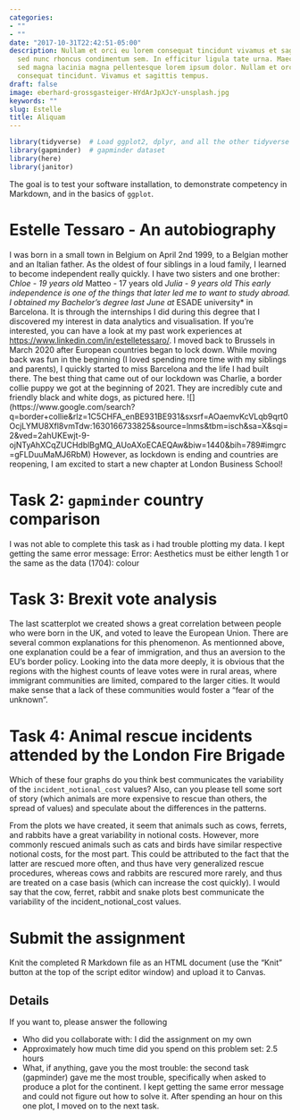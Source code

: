 ```yaml
---
categories:
- ""
- ""
date: "2017-10-31T22:42:51-05:00"
description: Nullam et orci eu lorem consequat tincidunt vivamus et sagittis magna
  sed nunc rhoncus condimentum sem. In efficitur ligula tate urna. Maecenas massa
  sed magna lacinia magna pellentesque lorem ipsum dolor. Nullam et orci eu lorem
  consequat tincidunt. Vivamus et sagittis tempus.
draft: false
image: eberhard-grossgasteiger-HYdArJpXJcY-unsplash.jpg
keywords: ""
slug: Estelle
title: Aliquam
---
```


```r
library(tidyverse)  # Load ggplot2, dplyr, and all the other tidyverse packages
library(gapminder)  # gapminder dataset
library(here)
library(janitor)
```

The goal is to test your software installation, to demonstrate competency in Markdown, and in the basics of `ggplot`.

# Estelle Tessaro - An autobiography
I was born in a small town in Belgium on April 2nd 1999, to a Belgian mother and an Italian father. As the oldest of four siblings in a loud family, I learned to become independent really quickly. I have two sisters and one brother:
*Chloe - 19 years old
*Matteo - 17 years old
*Julia - 9 years old
This early independence is one of the things that later led me to want to study abroad. I obtained my Bachelor's degree last June at *ESADE university* in Barcelona. It is through the internships I did during this degree that I discovered my interest in data analytics and visualisation. If you're interested, you can have a look at my past work experiences at <https://www.linkedin.com/in/estelletessaro/>. 
I moved back to Brussels in March 2020 after European countries began to lock down. While moving back was fun in the beginning (I loved spending more time with my siblings and parents), I quickly started to miss Barcelona and the life I had built there. The best thing that came out of our lockdown was Charlie, a border collie puppy we got at the beginning of 2021. They are incredibly cute and friendly black and white dogs, as pictured here. 
![]
(https://www.google.com/search?q=border+collie&rlz=1C5CHFA_enBE931BE931&sxsrf=AOaemvKcVLqb9qrt0OcjLYMU8Xfl8vmTdw:1630166733825&source=lnms&tbm=isch&sa=X&sqi=2&ved=2ahUKEwjt-9-ojNTyAhXCqZUCHdblBgMQ_AUoAXoECAEQAw&biw=1440&bih=789#imgrc=gFLDuuMaMJ6RbM)
However, as lockdown is ending and countries are reopening, I am excited to start a new chapter at London Business School!

# Task 2: `gapminder` country comparison

I was not able to complete this task as i had trouble plotting my data. I kept getting the same error message: Error: Aesthetics must be either length 1 or the same as the data (1704): colour

# Task 3: Brexit vote analysis

The last scatterplot we created shows a great correlation between people who were born in the UK, and voted to leave the European Union. There are several common explanations for this phenomenon. As mentionned above, one explanation could be a fear of immigration, and thus an aversion to the EU's border policy. Looking into the data more deeply, it is obvious that the regions with the highest counts of leave votes were in rural areas, where immigrant communities are limited, compared to the larger cities. It would make sense that a lack of these communities would foster a "fear of the unknown".

# Task 4: Animal rescue incidents attended by the London Fire Brigade

Which of these four graphs do you think best communicates the variability of the `incident_notional_cost` values? Also, can you please tell some sort of story (which animals are more expensive to rescue than others, the spread of values) and speculate about the differences in the patterns.

From the plots we have created, it seem that animals such as cows, ferrets, and rabbits have a great variability in notional costs. However, more commonly rescued animals such as cats and birds have similar respective notional costs, for the most part. This could be attributed to the fact that the latter are rescued more often, and thus have very generalized rescue procedures, whereas cows and rabbits are rescured more rarely, and thus are treated on a case basis (which can increase the cost quickly). I would say that the cow, ferret, rabbit and snake plots best communicate the variability of the incident_notional_cost values.

# Submit the assignment

Knit the completed R Markdown file as an HTML document (use the "Knit" button at the top of the script editor window) and upload it to Canvas.

## Details

If you want to, please answer the following

-   Who did you collaborate with: I did the assignment on my own
-   Approximately how much time did you spend on this problem set: 2.5 hours
-   What, if anything, gave you the most trouble: the second task (gapminder) gave me the most trouble, specifically when asked to produce a plot for the continent. I kept getting the same error message and could not figure out how to solve it. After spending an hour on this one plot, I moved on to the next task.
